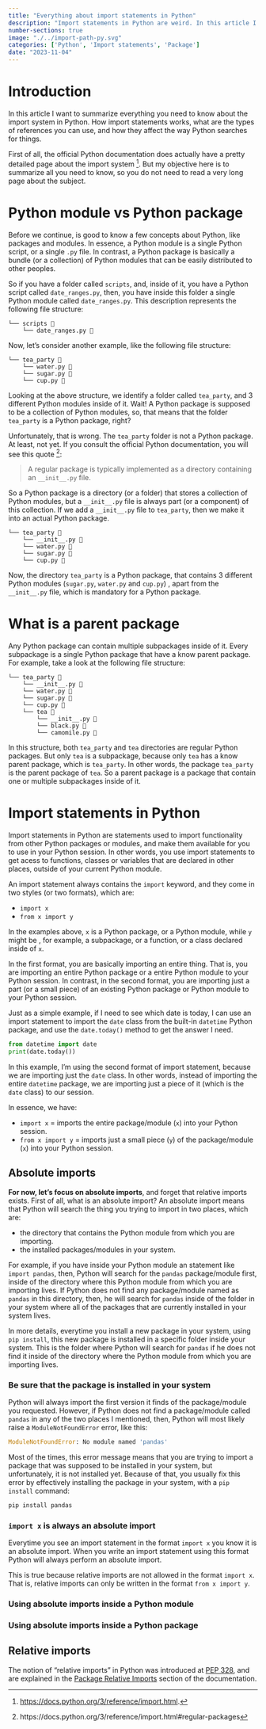 ```yaml
---
title: "Everything about import statements in Python"
description: "Import statements in Python are weird. In this article I want to explain everything you need to know about them. What are they and how they can destroy your hopes in humanity."
number-sections: true
image: "./../import-path-py.svg"
categories: ['Python', 'Import statements', 'Package']
date: "2023-11-04"
---
```


# Introduction

In this article I want to summarize everything you need to know
about the import system in Python. How import statements works, what are the types of
references you can use, and how they affect the way Python searches for things.

[^py-docs-import]: <https://docs.python.org/3/reference/import.html>.

First of all, the official Python documentation does actually have a pretty detailed
page about the import system [^py-docs-import]. But my objective here
is to summarize all you need to know, so you do not need to read
a very long page about the subject.


# Python module vs Python package

Before we continue, is good to know a few concepts about Python, like packages
and modules. In essence, a Python module is a single Python script, or a single
`.py` file. In contrast, a Python package is basically a bundle (or a collection) of Python modules that can be easily distributed to other peoples.

So if you have a folder called `scripts`, and, inside of it, you have a Python script
called `date_ranges.py`, then, you have inside this folder a single Python module called `date_ranges.py`. This description represents the following file structure:

```
└── scripts 📁
    └── date_ranges.py 📄
```

Now, let's consider another example, like the following file structure:

```
└── tea_party 📁
    └── water.py 📄
    └── sugar.py 📄
    └── cup.py 📄
```

Looking at the above structure, we identify a folder called `tea_party`, and 3 different Python modules inside of it. Wait! A Python package is supposed to be a collection of Python modules,
so, that means that the folder `tea_party` is a Python package, right?

Unfortunately, that is wrong. The `tea_party` folder is not a Python package.
At least, not yet. If you consult the official Python documentation, you will
see this quote [^py-pkg]:

> A regular package is typically implemented as a directory containing an `__init__.py` file.

[^py-pkg]: https://docs.python.org/3/reference/import.html#regular-packages

So a Python package is a directory (or a folder) that stores a collection
of Python modules, but a `__init__.py` file is always part (or a component) of this collection.
If we add a `__init__.py` file to `tea_party`, then we make it into an actual Python package.

```
└── tea_party 📁
    └── __init__.py 📄
    └── water.py 📄
    └── sugar.py 📄
    └── cup.py 📄
```

Now, the directory `tea_party` is a Python package, that contains 3 different
Python modules (`sugar.py`, `water.py` and `cup.py`)
, apart from the `__init__.py` file, which is mandatory for a Python package.


# What is a parent package

Any Python package can contain multiple subpackages inside of it. Every subpackage
is a single Python package that have a know parent package. For example, take a look at the following
file structure:

```
└── tea_party 📁
    └── __init__.py 📄
    └── water.py 📄
    └── sugar.py 📄
    └── cup.py 📄
    └── tea 📁
        └── __init__.py 📄
        └── black.py 📄
        └── camomile.py 📄
```

In this structure, both `tea_party` and `tea` directories are regular Python packages.
But only `tea` is a subpackage, because only `tea` has a know parent package, which is
`tea_party`. In other words, the package `tea_party` is the parent package of `tea`.
So a parent package is a package that contain one or multiple subpackages inside of it.

# Import statements in Python

Import statements in Python are statements used to import functionality from other Python packages or modules, and make them available for you to use in your Python session. In other words, you use import statements to get acess to  functions, classes or variables that are declared in other places, outside of your current Python module.


An import statement always contains the `import` keyword, and they come in two styles (or two formats), which are:

- `import x`
- `from x import y`

In the examples above, `x` is a Python package, or a Python module, while `y` might be
, for example, a subpackage, or a function, or a class declared inside of `x`.

In the first format, you are basically importing an entire thing. That is, you are importing an entire Python package or a entire Python module to your Python session. In contrast, in the second format, you are importing just a part (or a small piece) of an existing Python package or Python module to your Python session.

Just as a simple example, if I need to see which date is today, I can use an import statement to import the `date` class from the built-in `datetime` Python package, and use the `date.today()` method to get the answer I need.

```python
from datetime import date
print(date.today())
```

In this example, I'm using the second format of import statement, because we are importing just the `date` class. In other words, instead of importing the entire `datetime` package, we are importing just a piece of it (which is the `date` class) to our session.

In essence, we have:

- `import x` = imports the entire package/module (`x`) into your Python session.
- `from x import y` = imports just a small piece (`y`) of the package/module (`x`) into your Python session.

## Absolute imports

**For now, let's focus on absolute imports**, and forget that relative imports exists. First of all, what is an absolute import? An absolute import means that Python will search the thing you trying to import in two places, which are:

- the directory that contains the Python module from which you are importing.
- the installed packages/modules in your system.

For example, if you have inside your Python module an statement like `import pandas`, then, Python will search for the `pandas` package/module first, inside of the directory where this Python module from which you are importing lives. If Python does not find any package/module named as `pandas` in this directory, then, he will search for `pandas` inside of the folder in your system where all of the packages that are currently installed in your system lives.

In more details, everytime you install a new package in your system, using `pip install`, this new package is installed in a specific folder inside your system. This is the folder where Python will search for `pandas` if he does not find it inside of the directory where the Python module from which you are importing lives.

### Be sure that the package is installed in your system

Python will always import the first version it finds of the package/module you requested. However, if Python does not find a package/module called `pandas` in any of the two places I mentioned, then, Python will most likely raise a `ModuleNotFoundError` error, like this:

```python
ModuleNotFoundError: No module named 'pandas'
```

Most of the times, this error message means that you are trying to import a package that was supposed to be installed in your system, but unfortunately, it is not installed yet. Because of that, you usually fix this error by effectively installing the package in your system, with a `pip install` command:

```bash
pip install pandas
```

### `import x` is always an absolute import

Everytime you see an import statement in the format `import x` you know it is an absolute import. When you write an import statement using this format Python will always perform an absolute import.

This is true because relative imports are not allowed in the format `import x`. That is, relative imports can only be written in the format `from x import y`.

### Using absolute imports inside a Python module


### Using absolute imports inside a Python package

## Relative imports

The notion of "relative imports" in Python was introduced at [PEP 328](https://peps.python.org/pep-0328/), and are explained in the [Package Relative Imports](https://docs.python.org/3/reference/import.html#package-relative-imports) section of the documentation.

